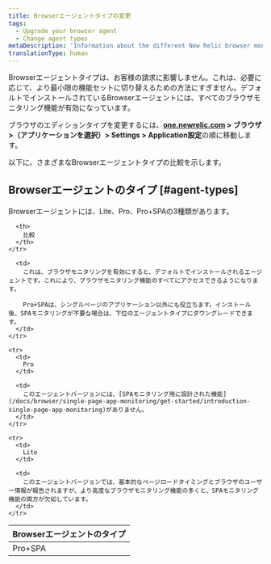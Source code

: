 ```yaml
---
title: Browserエージェントタイプの変更
tags:
  - Upgrade your browser agent
  - Change agent types
metaDescription: 'Information about the different New Relic browser monitoring agent types (Lite, Pro, or Pro+SPA).'
translationType: human
---
```


Browserエージェントタイプは、お客様の請求に影響しません。これは、必要に応じて、より最小限の機能セットに切り替えるための方法にすぎません。デフォルトでインストールされているBrowserエージェントには、すべてのブラウザモニタリング機能が有効になっています。

ブラウザのエディションタイプを変更するには、**[one.newrelic.com](https://one.newrelic.com/all-capabilities) > ブラウザ >（アプリケーションを選択）> Settings > Application設定**の順に移動します。

以下に、さまざまなBrowserエージェントタイプの比較を示します。

## Browserエージェントのタイプ [#agent-types]

Browserエージェントには、Lite、Pro、Pro+SPAの3種類があります。

<table>
  <thead>
    <tr>
      <th style={{ width: "150px" }}>
        Browserエージェントのタイプ
      </th>

      <th>
        比較
      </th>
    </tr>
  </thead>

  <tbody>
    <tr>
      <td>
        Pro+SPA
      </td>

      <td>
        これは、ブラウザモニタリングを有効にすると、デフォルトでインストールされるエージェントです。これにより、ブラウザモニタリング機能のすべてにアクセスできるようになります。

        Pro+SPAは、シングルページのアプリケーション以外にも役立ちます。インストール後、SPAモニタリングが不要な場合は、下位のエージェントタイプにダウングレードできます。
      </td>
    </tr>

    <tr>
      <td>
        Pro
      </td>

      <td>
        このエージェントバージョンには、[SPAモニタリング用に設計された機能](/docs/browser/single-page-app-monitoring/get-started/introduction-single-page-app-monitoring)がありません。
      </td>
    </tr>

    <tr>
      <td>
        Lite
      </td>

      <td>
        このエージェントバージョンでは、基本的なページロードタイミングとブラウザのユーザー情報が報告されますが、より高度なブラウザモニタリング機能の多くと、SPAモニタリング機能の両方が欠如しています。
      </td>
    </tr>
  </tbody>
</table>